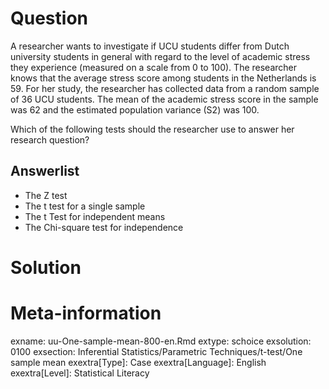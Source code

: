 
Question
========
  
A researcher wants to investigate if UCU students differ from Dutch university students in general with regard to the level of academic stress they experience (measured on a scale from 0 to 100). The researcher knows that the average stress score among students in the Netherlands is 59. For her study, the researcher has collected data from a random sample of 36 UCU students. The mean of the academic stress score in the sample was 62 and the estimated population variance (S2) was 100.


Which of the following tests should the researcher use to answer her research question?

  
Answerlist
----------
* The Z test 
* The t test for a single sample
* The t Test for independent means
* The Chi-square test for independence


Solution
========
  


Meta-information
================
exname: uu-One-sample-mean-800-en.Rmd
extype: schoice
exsolution: 0100
exsection: Inferential Statistics/Parametric Techniques/t-test/One sample mean
exextra[Type]: Case
exextra[Language]: English
exextra[Level]: Statistical Literacy
